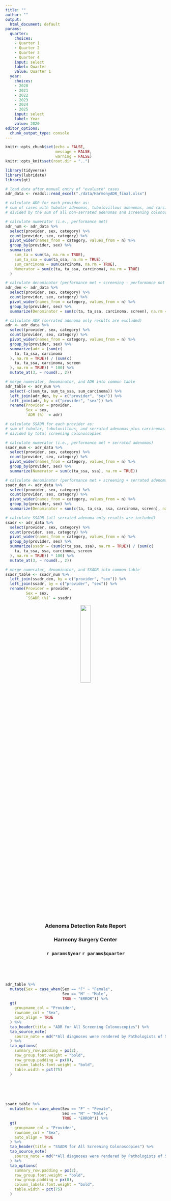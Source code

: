 ```yaml
---
title: ""
author: ""
output:
  html_document: default
params:
  quarter:
    choices:
    - Quarter 1
    - Quarter 2
    - Quarter 3
    - Quarter 4
    input: select
    label: Quarter
    value: Quarter 1
  year:
    choices:
    - 2020
    - 2021
    - 2022
    - 2023
    - 2024
    - 2025
    input: select
    label: Year
    value: 2020
editor_options:
  chunk_output_type: console
---
```


```r
knitr::opts_chunk$set(echo = FALSE,
                      message = FALSE,
                      warning = FALSE)
knitr::opts_knit$set(root.dir = "..")
```

```r
library(tidyverse)
library(lubridate)
library(gt)
```

```r
# load data after manual entry of "evaluate" cases
adr_data <- readxl::read_excel("./data/HarmonyADR_final.xlsx")

# calculate ADR for each provider as:
# sum of cases with tubular adenomas, tubulovillous adenomas, and carcinomas
# divided by the sum of all non-serrated adenomas and screening colonoscopies

# calculate numerator (i.e., performance met)
adr_num <- adr_data %>%
  select(provider, sex, category) %>%
  count(provider, sex, category) %>%
  pivot_wider(names_from = category, values_from = n) %>%
  group_by(provider, sex) %>%
  summarize(
    sum_ta = sum(ta, na.rm = TRUE),
    sum_ta_ssa = sum(ta_ssa, na.rm = TRUE),
    sum_carcinoma = sum(carcinoma, na.rm = TRUE),
    Numerator = sum(c(ta, ta_ssa, carcinoma), na.rm = TRUE)
  )

# calculate denominator (performance met + screening - performance not met)
adr_den <- adr_data %>%
  select(provider, sex, category) %>%
  count(provider, sex, category) %>%
  pivot_wider(names_from = category, values_from = n) %>%
  group_by(provider, sex) %>%
  summarize(Denominator = sum(c(ta, ta_ssa, carcinoma, screen), na.rm = TRUE))

# calculate ADR (serrated adenoma only results are excluded)
adr <- adr_data %>%
  select(provider, sex, category) %>%
  count(provider, sex, category) %>%
  pivot_wider(names_from = category, values_from = n) %>%
  group_by(provider, sex) %>%
  summarize(adr = (sum(c(
    ta, ta_ssa, carcinoma
  ), na.rm = TRUE)) / (sum(c(
    ta, ta_ssa, carcinoma, screen
  ), na.rm = TRUE)) * 100) %>%
  mutate_at(3, ~ round(., 2))

# merge numerator, denominator, and ADR into common table
adr_table <- adr_num %>%
  select(-c(sum_ta, sum_ta_ssa, sum_carcinoma)) %>%
  left_join(adr_den, by = c("provider", "sex")) %>%
  left_join(adr, by = c("provider", "sex")) %>%
  rename(Provider = provider,
         Sex = sex,
         `ADR (%)` = adr)

# calculate SSADR for each provider as:
# sum of tubular, tubulovillous, and serrated adenomas plus carcinomas
# divided by total screening colonoscopies

# calculate numerator (i.e., performance met + serrated adenomas)
ssadr_num <- adr_data %>%
  select(provider, sex, category) %>%
  count(provider, sex, category) %>%
  pivot_wider(names_from = category, values_from = n) %>%
  group_by(provider, sex) %>%
  summarize(Numerator = sum(c(ta_ssa, ssa), na.rm = TRUE))

# calculate denominator (performance met + screening + serrated adenomas)
ssadr_den <- adr_data %>%
  select(provider, sex, category) %>%
  count(provider, sex, category) %>%
  pivot_wider(names_from = category, values_from = n) %>%
  group_by(provider, sex) %>%
  summarize(Denominator = sum(c(ta, ta_ssa, ssa, carcinoma, screen), na.rm = TRUE))

# calculate SSADR (all serrated adenoma only results are included)
ssadr <- adr_data %>%
  select(provider, sex, category) %>%
  count(provider, sex, category) %>%
  pivot_wider(names_from = category, values_from = n) %>%
  group_by(provider, sex) %>%
  summarize(ssadr = (sum(c(ta_ssa, ssa), na.rm = TRUE)) / (sum(c(
    ta, ta_ssa, ssa, carcinoma, screen
  ), na.rm = TRUE)) * 100) %>%
  mutate_at(3, ~ round(., 2))

# merge numerator, denominator, and SSADR into common table
ssadr_table <- ssadr_num %>%
  left_join(ssadr_den, by = c("provider", "sex")) %>%
  left_join(ssadr, by = c("provider", "sex")) %>%
  rename(Provider = provider,
         Sex = sex,
         `SSADR (%)` = ssadr)
```

<div style = "text-align: center">

![](../sp-logo.png){width=25%}

### Adenoma Detection Rate Report
### Harmony Surgery Center
### `r params$year` `r params$quarter`

</div>

<br><br><br>

```r
adr_table %>%
  mutate(Sex = case_when(Sex == "F" ~ "Female",
                         Sex == "M" ~ "Male",
                         TRUE ~ "ERROR")) %>%
  gt(
    groupname_col = "Provider",
    rowname_col = "Sex",
    auto_align = TRUE
  ) %>%
  tab_header(title = "ADR for All Screening Colonoscopies") %>%
  tab_source_note(
    source_note = md("*All diagnoses were rendered by Pathologists of Summit Pathology from specimens provided by Harmony Surgery Center. Records of all screening colonoscopies were provided to Summit Pathology by Harmony Surgery Center. ADR was calculated in accordance with the 2018 CMS Guidelines (qpp.cms.gov/docs/QPP_quality_measure_specifications/Claims-Registry-Measures/2018_Measure_343_Registry.pdf).*")
  ) %>% 
  tab_options(
    summary_row.padding = px(2),
    row_group.font.weight = "bold",
    row_group.padding = px(8),
    column_labels.font.weight = "bold",
    table.width = pct(75)
  )
```

<div style = "page-break-before: always">
<br><br><br>

```r
ssadr_table %>%
  mutate(Sex = case_when(Sex == "F" ~ "Female",
                         Sex == "M" ~ "Male",
                         TRUE ~ "ERROR")) %>%
  gt(
    groupname_col = "Provider",
    rowname_col = "Sex",
    auto_align = TRUE
  ) %>%
  tab_header(title = "SSADR for All Screening Colonoscopies") %>%
  tab_source_note(
    source_note = md("*All diagnoses were rendered by Pathologists of Summit Pathology from specimens provided by Harmony Surgery Center. Records of all screening colonoscopies were provided to Summit Pathology by Harmony Surgery Center. SSADR was calculated in accordance with the 2018 CMS Guidelines (qpp.cms.gov/docs/QPP_quality_measure_specifications/Claims-Registry-Measures/2018_Measure_343_Registry.pdf).*")
  ) %>% 
  tab_options(
    summary_row.padding = px(2),
    row_group.font.weight = "bold",
    row_group.padding = px(8),
    column_labels.font.weight = "bold",
    table.width = pct(75)
  )
```
</div>
